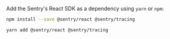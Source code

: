 Add the Sentry's React SDK as a dependency using `yarn` or `npm`:

```bash {tabTitle:npm}
npm install --save @sentry/react @sentry/tracing
```

```bash {tabTitle:Yarn}
yarn add @sentry/react @sentry/tracing
```
